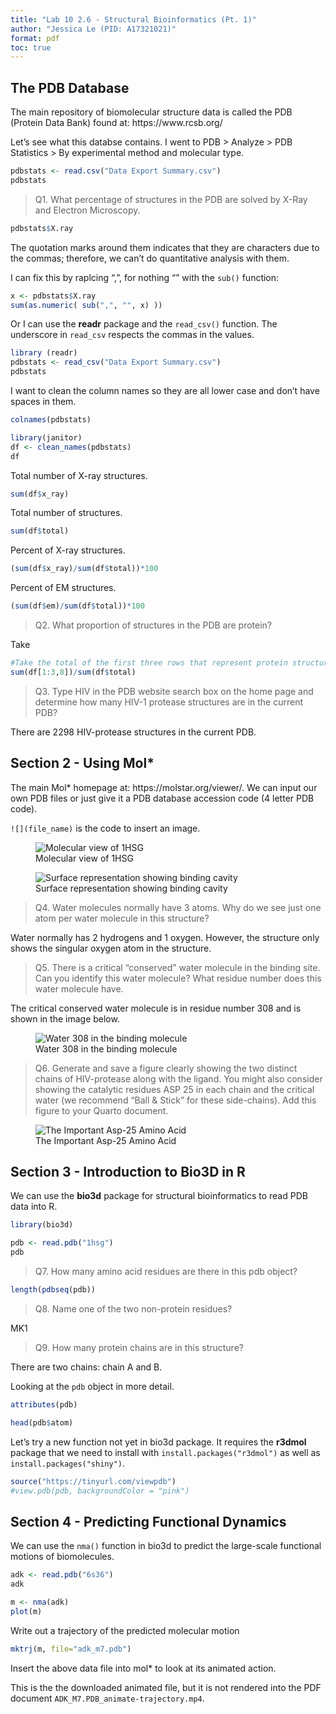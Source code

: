 ```yaml
---
title: "Lab 10 2.6 - Structural Bioinformatics (Pt. 1)"
author: "Jessica Le (PID: A17321021)"
format: pdf
toc: true
---
```


## The PDB Database 

The main repository of biomolecular structure data is called the PDB (Protein Data Bank) found at: https://www.rcsb.org/

Let's see what this databse contains. I went to PDB > Analyze > PDB Statistics > By experimental method and molecular type. 

```r
pdbstats <- read.csv("Data Export Summary.csv")
pdbstats

```

> Q1. What percentage of structures in the PDB are solved by X-Ray and Electron Microscopy.

```r
pdbstats$X.ray
```
The quotation marks around them indicates that they are characters due to the commas; therefore, we can't do quantitative analysis with them. 

I can fix this by raplcing ",", for nothing "" with the `sub()` function: 
```r
x <- pdbstats$X.ray
sum(as.numeric( sub(",", "", x) ))
```

Or I can use the **readr** package and the `read_csv()` function. The underscore in `read_csv` respects the commas in the values. 

```r
library (readr)
pdbstats <- read_csv("Data Export Summary.csv")
pdbstats
```

I want to clean the column names so they are all lower case and don't have spaces in them. 

```r
colnames(pdbstats)
```

```r
library(janitor)
df <- clean_names(pdbstats)
df
```

Total number of X-ray structures. 
```r
sum(df$x_ray)
```

Total number of structures. 
```r
sum(df$total)
```

Percent of X-ray structures. 
```r
(sum(df$x_ray)/sum(df$total))*100
```

Percent of EM structures. 
```r
(sum(df$em)/sum(df$total))*100
```

> Q2. What proportion of structures in the PDB are protein?

Take 
```r
#Take the total of the first three rows that represent protein structures which is present in the last column of the dataset. 
sum(df[1:3,8])/sum(df$total)
```

> Q3. Type HIV in the PDB website search box on the home page and determine how many HIV-1 protease structures are in the current PDB?

There are 2298 HIV-protease structures in the current PDB. 

## Section 2 - Using Mol* 

The main Mol* homepage at: https://molstar.org/viewer/. We can input our own PDB files or just give it a PDB database accession code (4 letter PDB code).

`![](file_name)` is the code to insert an image. 

![Molecular view of 1HSG](1HSG.png)

![Surface representation showing binding cavity](1HSG_surface.png) 

> Q4. Water molecules normally have 3 atoms. Why do we see just one atom per water molecule in this structure?

Water normally has 2 hydrogens and 1 oxygen. However, the structure only shows the singular oxygen atom in the structure. 

> Q5. There is a critical “conserved” water molecule in the binding site. Can you identify this water molecule? What residue number does this water molecule have. 

The critical conserved water molecule is in residue number 308 and is shown in the image below. 

![Water 308 in the binding molecule](1HSG_water.png)

> Q6. Generate and save a figure clearly showing the two distinct chains of HIV-protease along with the ligand. You might also consider showing the catalytic residues ASP 25 in each chain and the critical water (we recommend “Ball & Stick” for these side-chains). Add this figure to your Quarto document.

![The Important Asp-25 Amino Acid](1HSG_aspartate.png)

## Section 3 - Introduction to Bio3D in R 

We can use the **bio3d** package for structural bioinformatics to read PDB data into R. 
```r
library(bio3d)

pdb <- read.pdb("1hsg")
pdb
```

> Q7. How many amino acid residues are there in this pdb object?

```r
length(pdbseq(pdb))
```

> Q8. Name one of the two non-protein residues?

MK1

> Q9. How many protein chains are in this structure?

There are two chains: chain A and B. 


Looking at the `pdb` object in more detail. 

```r
attributes(pdb)
```

```r
head(pdb$atom)
```

Let's try a new function not yet in bio3d package. It requires the **r3dmol** package that we need to install with `install.packages("r3dmol")` as well as `install.packages("shiny")`. 

```r
source("https://tinyurl.com/viewpdb")
#view.pdb(pdb, backgroundColor = "pink")
```

## Section 4 - Predicting Functional Dynamics

We can use the `nma()` function in bio3d to predict the large-scale functional motions of biomolecules. 

```r
adk <- read.pdb("6s36")
adk
```

```r
m <- nma(adk)
plot(m)
```
Write out a trajectory of the predicted molecular motion
```r
mktrj(m, file="adk_m7.pdb")
```

Insert the above data file into mol* to look at its animated action. 

This is the the downloaded animated file, but it is not rendered into the PDF document `ADK_M7.PDB_animate-trajectory.mp4`. 






